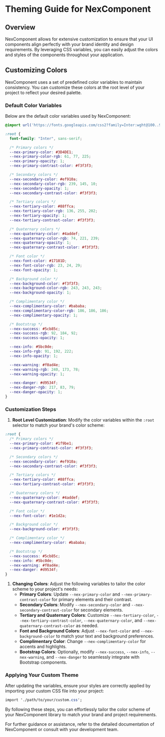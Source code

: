 # Theming Guide for NexComponent

## Overview

NexComponent allows for extensive customization to ensure that your UI components align perfectly with your brand identity and design requirements. By leveraging CSS variables, you can easily adjust the colors and styles of the components throughout your application.

## Customizing Colors

NexComponent uses a set of predefined color variables to maintain consistency. You can customize these colors at the root level of your project to reflect your desired palette.

### Default Color Variables

Below are the default color variables used by NexComponent:

```css
@import url('https://fonts.googleapis.com/css2?family=Inter:wght@100..900&display=swap');

:root {
  font-family: "Inter", sans-serif;

  /* Primary colors */
  --nex-primary-color: #3D4DE1;
  --nex-primary-color-rgb: 61, 77, 225;
  --nex-primary-opacity: 1;
  --nex-primary-contrast-color: #f3f3f3;

  /* Secondary colors */
  --nex-secondary-color: #ef910a;
  --nex-secondary-color-rgb: 239, 145, 10;
  --nex-secondary-opacity: 1;
  --nex-secondary-contrast-color: #f3f3f3;

  /* Tertiary colors */
  --nex-tertiary-color: #88ffca;
  --nex-tertiary-color-rgb: 136, 255, 202;
  --nex-tertiary-opacity: 1;
  --nex-tertiary-contrast-color: #f3f3f3;

  /* Quaternary colors */
  --nex-quaternary-color: #4addef;
  --nex-quaternary-color-rgb: 74, 221, 239;
  --nex-quaternary-opacity: 1;
  --nex-quaternary-contrast-color: #f3f3f3;

  /* Font color */
  --nex-font-color: #17181D;
  --nex-font-color-rgb: 23, 24, 29;
  --nex-font-opacity: 1;

  /* Background color */
  --nex-background-color: #f3f3f3;
  --nex-background-color-rgb: 243, 243, 243;
  --nex-background-opacity: 1;

  /* Complimentary color */
  --nex-complimentary-color: #bababa;
  --nex-complimentary-color-rgb: 186, 186, 186;
  --nex-complimentary-opacity: 1;

  /* Bootstrap */
  --nex-success: #5cb85c;
  --nex-success-rgb: 92, 184, 92;
  --nex-success-opacity: 1;

  --nex-info: #5bc0de;
  --nex-info-rgb: 91, 192, 222;
  --nex-info-opacity: 1;

  --nex-warning: #f0ad4e;
  --nex-warning-rgb: 240, 173, 78;
  --nex-warning-opacity: 1;

  --nex-danger: #d9534f;
  --nex-danger-rgb: 217, 83, 79;
  --nex-danger-opacity: 1;
}
```

### Customization Steps

1. **Root Level Customization**: Modify the color variables within the `:root` selector to match your brand's color scheme:

```css
:root {
  /* Primary colors */
  --nex-primary-color: #1f9be1;
  --nex-primary-contrast-color: #f3f3f3;

  /* Secondary colors */
  --nex-secondary-color: #ef910a;
  --nex-secondary-contrast-color: #f3f3f3;

  /* Tertiary colors */
  --nex-tertiary-color: #88ffca;
  --nex-tertiary-contrast-color: #f3f3f3;

  /* Quaternary colors */
  --nex-quaternary-color: #4addef;
  --nex-quaternary-contrast-color: #f3f3f3;

  /* Font color */
  --nex-font-color: #1e1d2a;

  /* Background color */
  --nex-background-color: #f3f3f3;

  /* Complimentary color */
  --nex-complimentary-color: #bababa;

  /* Bootstrap */
  --nex-success: #5cb85c;
  --nex-info: #5bc0de;
  --nex-warning: #f0ad4e;
  --nex-danger: #d9534f;
}
```

1. **Changing Colors**: Adjust the following variables to tailor the color scheme to your project's needs:
   * **Primary Colors**: Update `--nex-primary-color` and `--nex-primary-contrast-color` for primary elements and their contrast.
   * **Secondary Colors**: Modify `--nex-secondary-color` and `--nex-secondary-contrast-color` for secondary elements.
   * **Tertiary and Quaternary Colors**: Customize `--nex-tertiary-color`, `--nex-tertiary-contrast-color`, `--nex-quaternary-color`, and `--nex-quaternary-contrast-color` as needed.
   * **Font and Background Colors**: Adjust `--nex-font-color` and `--nex-background-color` to match your text and background preferences.
   * **Complimentary Color**: Change `--nex-complimentary-color` for accents and highlights.
   * **Bootstrap Colors**: Optionally, modify `--nex-success`, `--nex-info`, `--nex-warning`, and `--nex-danger` to seamlessly integrate with Bootstrap components.

### Applying Your Custom Theme

After updating the variables, ensure your styles are correctly applied by importing your custom CSS file into your project:

```css
import './path/to/your/custom.css';
```

By following these steps, you can effortlessly tailor the color scheme of your NexComponent library to match your brand and project requirements.

For further guidance or assistance, refer to the detailed documentation of NexComponent or consult with your development team.